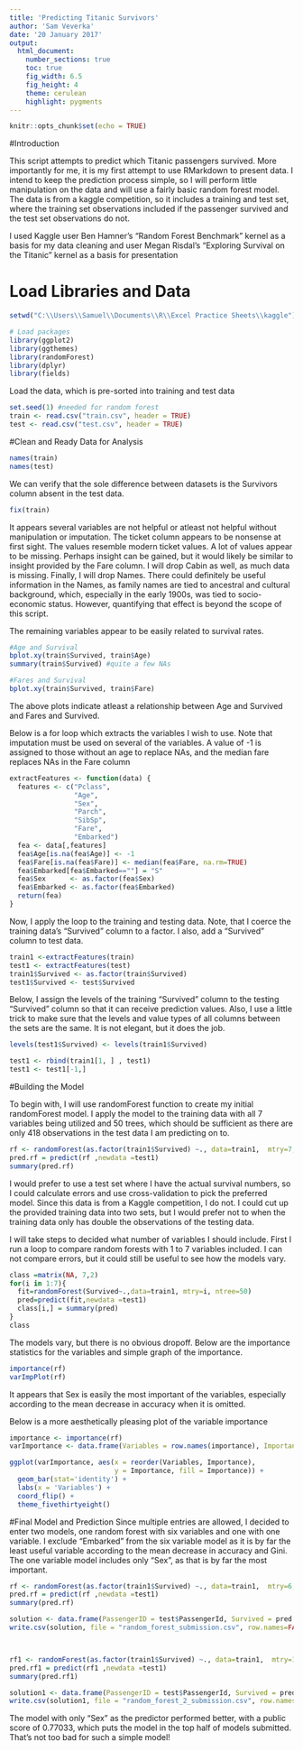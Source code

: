 ```yaml
---
title: 'Predicting Titanic Survivors'
author: 'Sam Veverka'
date: '20 January 2017'
output:
  html_document:
    number_sections: true
    toc: true
    fig_width: 6.5
    fig_height: 4
    theme: cerulean
    highlight: pygments
---
```



```r
knitr::opts_chunk$set(echo = TRUE)
```

#Introduction

This script attempts to predict which Titanic passengers survived. More importantly for me, it is my first attempt to use RMarkdown to present data. I intend to keep the prediction process simple, so I will perform little manipulation on the data and will use a fairly basic random forest model. The data is from a kaggle competition, so it includes a training and test set, where the training set observations included if the passenger survived and the test set observations do not.

I used Kaggle user Ben Hamner's "Random Forest Benchmark" kernel as a basis for my data cleaning and user Megan Risdal's "Exploring Survival on the Titanic" kernel as a basis for presentation


# Load Libraries and Data

```r
setwd("C:\\Users\\Samuel\\Documents\\R\\Excel Practice Sheets\\kaggle") # Set my working directory

# Load packages
library(ggplot2)
library(ggthemes)
library(randomForest) 
library(dplyr)
library(fields)
```

Load the data, which is pre-sorted into training and test data

```r
set.seed(1) #needed for random forest
train <- read.csv("train.csv", header = TRUE)
test <- read.csv("test.csv", header = TRUE)
```



#Clean and Ready Data for Analysis
```r
names(train)
names(test)
```

We can verify that the sole difference between datasets is the Survivors column absent in the test data.

```r
fix(train)
```

It appears several variables are not helpful or atleast not helpful without manipulation or imputation. The ticket column appears to be nonsense at first sight. The values resemble modern ticket values. A lot of values appear to be missing. Perhaps insight can be gained, but it would likely be similar to insight provided by the Fare column. I will drop Cabin as well, as much data is missing. Finally, I will drop Names. There could definitely be useful information in the Names, as family names are tied to ancestral and cultural background, which, especially in the early 1900s, was tied to socio-economic status. However, quantifying that effect is beyond the scope of this script.


The remaining variables appear to be easily related to survival rates.

```r
#Age and Survival
bplot.xy(train$Survived, train$Age)
summary(train$Survived) #quite a few NAs

#Fares and Survival
bplot.xy(train$Survived, train$Fare)
```

The above plots indicate atleast a relationship between Age and Survived and Fares and Survived.

Below is a for loop which extracts the variables I wish to use. Note that imputation must be used on several of the variables. A value of -1 is assigned to those without an age to replace NAs, and the median fare replaces NAs in the Fare column

```r
extractFeatures <- function(data) {
  features <- c("Pclass",
                "Age",
                "Sex",
                "Parch",
                "SibSp",
                "Fare",
                "Embarked")
  fea <- data[,features]
  fea$Age[is.na(fea$Age)] <- -1
  fea$Fare[is.na(fea$Fare)] <- median(fea$Fare, na.rm=TRUE)
  fea$Embarked[fea$Embarked==""] = "S"
  fea$Sex      <- as.factor(fea$Sex)
  fea$Embarked <- as.factor(fea$Embarked)
  return(fea)
}
```

Now, I apply the loop to the training and testing data. Note, that I coerce the training data's "Survived" column to a factor. I also, add a "Survived" column to test data.

```r
train1 <-extractFeatures(train)
test1 <- extractFeatures(test)
train1$Survived <- as.factor(train$Survived)
test1$Survived <- test$Survived
```


Below, I assign the levels of the training "Survived" column to the testing 
"Survived" column so that it can receive prediction values. Also, I use a little trick to make sure that the levels and value types of all columns between the sets are the same. It is not elegant, but it does the job.

```r
levels(test1$Survived) <- levels(train1$Survived)

test1 <- rbind(train1[1, ] , test1)
test1 <- test1[-1,]
```


#Building the Model

To begin with, I will use randomForest function to create my initial randomForest model. I apply the model to the training data with all 7 variables being utilized and 50 trees, which should be sufficient as there are only 418 observations in the test data I am predicting on to.
```r
rf <- randomForest(as.factor(train1$Survived) ~., data=train1,  mtry=7, importance =TRUE, ntree = 50)
pred.rf = predict(rf ,newdata =test1)
summary(pred.rf)
```

I would prefer to use a test set where I have the actual survival numbers, so I could calculate errors and use cross-validation to pick the preferred model. Since this data is from a Kaggle competition, I do not. I could cut up the provided training data into two sets, but I would prefer not to when the training data only has double the observations of the testing data.

I will take steps to decided what number of variables I should include. First I run a loop to compare random forests with 1 to 7 variables included. I can not compare errors, but it could still be useful to see how the models vary.


```r
class =matrix(NA, 7,2)
for(i in 1:7){
  fit=randomForest(Survived~.,data=train1, mtry=i, ntree=50)
  pred=predict(fit,newdata =test1)
  class[i,] = summary(pred)
}
class
```

The models vary, but there is no obvious dropoff. Below are the importance statistics for the variables and simple graph of the importance.

```r
importance(rf)
varImpPlot(rf)
```

It appears that Sex is easily the most important of the variables, especially according to the mean decrease in accuracy when it is omitted.

Below is a more aesthetically pleasing plot of the variable importance

```r
importance <- importance(rf)
varImportance <- data.frame(Variables = row.names(importance), Importance = importance[,1])

ggplot(varImportance, aes(x = reorder(Variables, Importance), 
                          y = Importance, fill = Importance)) +
  geom_bar(stat='identity') + 
  labs(x = 'Variables') +
  coord_flip() + 
  theme_fivethirtyeight()
```

#Final Model and Prediction
Since multiple entries are allowed, I decided to enter two models, one random forest with six variables and one with one variable. I exclude "Embarked" from the six variable model as it is by far the least useful variable according to the mean decrease in accuracy and Gini. The one variable model includes only "Sex", as that is by far the most important.

```r
rf <- randomForest(as.factor(train1$Survived) ~., data=train1,  mtry=6, importance =TRUE, ntree = 50)
pred.rf = predict(rf ,newdata =test1)
summary(pred.rf)

solution <- data.frame(PassengerID = test$PassengerId, Survived = pred.rf)               
write.csv(solution, file = "random_forest_submission.csv", row.names=FALSE)



rf1 <- randomForest(as.factor(train1$Survived) ~., data=train1,  mtry=1, importance =TRUE, ntree = 50)
pred.rf1 = predict(rf1 ,newdata =test1)
summary(pred.rf1)

solution1 <- data.frame(PassengerID = test$PassengerId, Survived = pred.rf1)               
write.csv(solution1, file = "random_forest_2_submission.csv", row.names=FALSE)
```

The model with only "Sex" as the predictor performed better, with a public score of 0.77033, which puts the model in the top half of models submitted. That's not too bad for such a simple model!
